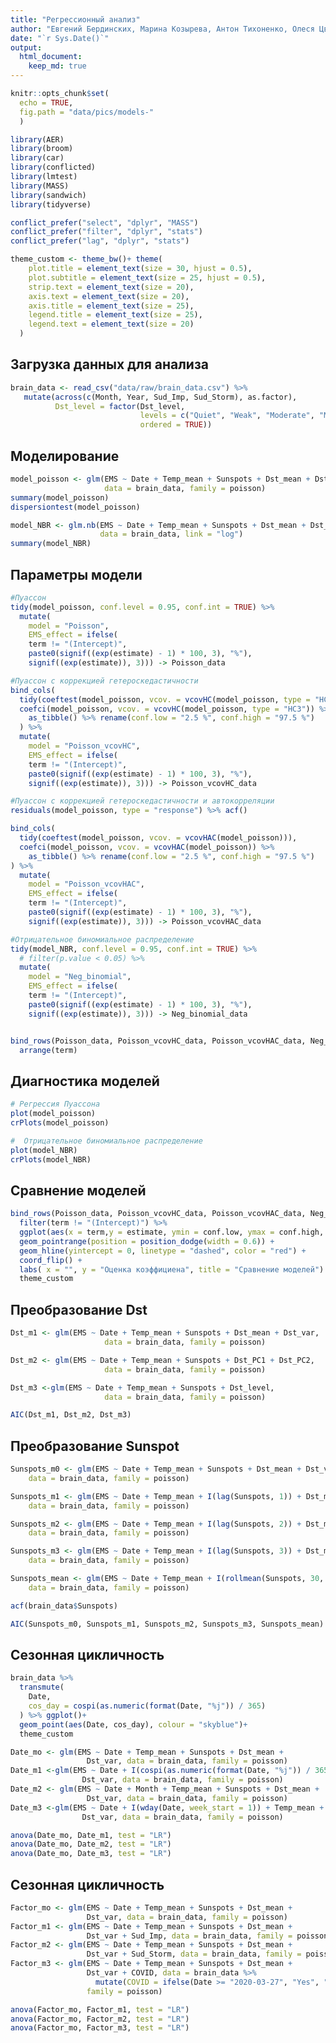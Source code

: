 ```yaml
---
title: "Регрессионный анализ"
author: "Евгений Бердинских, Марина Козырева, Антон Тихоненко, Олеся Цветкова"
date: "`r Sys.Date()`"
output: 
  html_document:
    keep_md: true
---
```


```r

knitr::opts_chunk$set(
  echo = TRUE,
  fig.path = "data/pics/models-"
  )

library(AER)
library(broom)
library(car)
library(conflicted)
library(lmtest)
library(MASS)
library(sandwich)
library(tidyverse)

conflict_prefer("select", "dplyr", "MASS")
conflict_prefer("filter", "dplyr", "stats")
conflict_prefer("lag", "dplyr", "stats")

theme_custom <- theme_bw()+ theme(
    plot.title = element_text(size = 30, hjust = 0.5),
    plot.subtitle = element_text(size = 25, hjust = 0.5),
    strip.text = element_text(size = 20),
    axis.text = element_text(size = 20),
    axis.title = element_text(size = 25),
    legend.title = element_text(size = 25),
    legend.text = element_text(size = 20)
  )

```

## Загрузка данных для анализа

```r

brain_data <- read_csv("data/raw/brain_data.csv") %>%
   mutate(across(c(Month, Year, Sud_Imp, Sud_Storm), as.factor),
          Dst_level = factor(Dst_level, 
                             levels = c("Quiet", "Weak", "Moderate", "Major", "Severe"),
                             ordered = TRUE))

```


## Моделирование

```r

model_poisson <- glm(EMS ~ Date + Temp_mean + Sunspots + Dst_mean + Dst_var,
                     data = brain_data, family = poisson)
summary(model_poisson)
dispersiontest(model_poisson)

model_NBR <- glm.nb(EMS ~ Date + Temp_mean + Sunspots + Dst_mean + Dst_var,
                    data = brain_data, link = "log")
summary(model_NBR)

```
## Параметры модели

```r

#Пуассон
tidy(model_poisson, conf.level = 0.95, conf.int = TRUE) %>%
  mutate(
    model = "Poisson",  
    EMS_effect = ifelse(
    term != "(Intercept)",
    paste0(signif((exp(estimate) - 1) * 100, 3), "%"),
    signif((exp(estimate)), 3))) -> Poisson_data

#Пуассон с коррекцией гетероскедастичности
bind_cols(
  tidy(coeftest(model_poisson, vcov. = vcovHC(model_poisson, type = "HC3"))),
  coefci(model_poisson, vcov. = vcovHC(model_poisson, type = "HC3")) %>% 
    as_tibble() %>% rename(conf.low = "2.5 %", conf.high = "97.5 %")
  ) %>%
  mutate(
    model = "Poisson_vcovHC", 
    EMS_effect = ifelse(
    term != "(Intercept)",
    paste0(signif((exp(estimate) - 1) * 100, 3), "%"),
    signif((exp(estimate)), 3))) -> Poisson_vcovHC_data

#Пуассон с коррекцией гетероскедастичности и автокорреляции
residuals(model_poisson, type = "response") %>% acf()

bind_cols(
  tidy(coeftest(model_poisson, vcov. = vcovHAC(model_poisson))),
  coefci(model_poisson, vcov. = vcovHAC(model_poisson)) %>% 
    as_tibble() %>% rename(conf.low = "2.5 %", conf.high = "97.5 %")
) %>%
  mutate(
    model = "Poisson_vcovHAC", 
    EMS_effect = ifelse(
    term != "(Intercept)",
    paste0(signif((exp(estimate) - 1) * 100, 3), "%"),
    signif((exp(estimate)), 3))) -> Poisson_vcovHAC_data

#Отрицательное биномиальное распределение
tidy(model_NBR, conf.level = 0.95, conf.int = TRUE) %>% 
  # filter(p.value < 0.05) %>% 
  mutate(
    model = "Neg_binomial", 
    EMS_effect = ifelse(
    term != "(Intercept)",
    paste0(signif((exp(estimate) - 1) * 100, 3), "%"),
    signif((exp(estimate)), 3))) -> Neg_binomial_data


bind_rows(Poisson_data, Poisson_vcovHC_data, Poisson_vcovHAC_data, Neg_binomial_data) %>% 
  arrange(term)

```

## Диагностика моделей
```r

# Регрессия Пуассона
plot(model_poisson)
crPlots(model_poisson)

#  Отрицательное биномиальное распределение
plot(model_NBR)
crPlots(model_NBR)

```


## Сравнение моделей
```r

bind_rows(Poisson_data, Poisson_vcovHC_data, Poisson_vcovHAC_data, Neg_binomial_data) %>% 
  filter(term != "(Intercept)") %>%
  ggplot(aes(x = term,y = estimate, ymin = conf.low, ymax = conf.high, colour = model))+
  geom_pointrange(position = position_dodge(width = 0.6)) +
  geom_hline(yintercept = 0, linetype = "dashed", color = "red") + 
  coord_flip() + 
  labs( x = "", y = "Оценка коэффициена", title = "Сравнение моделей") +
  theme_custom

```


## Преобразование Dst
```r

Dst_m1 <- glm(EMS ~ Date + Temp_mean + Sunspots + Dst_mean + Dst_var,
                     data = brain_data, family = poisson) 

Dst_m2 <- glm(EMS ~ Date + Temp_mean + Sunspots + Dst_PC1 + Dst_PC2,
                     data = brain_data, family = poisson) 

Dst_m3 <-glm(EMS ~ Date + Temp_mean + Sunspots + Dst_level,
                     data = brain_data, family = poisson) 

AIC(Dst_m1, Dst_m2, Dst_m3)

```
## Преобразование Sunspot
```r

Sunspots_m0 <- glm(EMS ~ Date + Temp_mean + Sunspots + Dst_mean + Dst_var, 
    data = brain_data, family = poisson) 

Sunspots_m1 <- glm(EMS ~ Date + Temp_mean + I(lag(Sunspots, 1)) + Dst_mean + Dst_var, 
    data = brain_data, family = poisson) 

Sunspots_m2 <- glm(EMS ~ Date + Temp_mean + I(lag(Sunspots, 2)) + Dst_mean + Dst_var, 
    data = brain_data, family = poisson) 

Sunspots_m3 <- glm(EMS ~ Date + Temp_mean + I(lag(Sunspots, 3)) + Dst_mean + Dst_var, 
    data = brain_data, family = poisson) 

Sunspots_mean <- glm(EMS ~ Date + Temp_mean + I(rollmean(Sunspots, 30, fill = NA)) + Dst_mean + Dst_var, 
    data = brain_data, family = poisson) 

acf(brain_data$Sunspots)

AIC(Sunspots_m0, Sunspots_m1, Sunspots_m2, Sunspots_m3, Sunspots_mean)

```


## Сезонная цикличность
```r

brain_data %>%
  transmute(
    Date,
    cos_day = cospi(as.numeric(format(Date, "%j")) / 365)
  ) %>% ggplot()+
  geom_point(aes(Date, cos_day), colour = "skyblue")+
  theme_custom

Date_mo <- glm(EMS ~ Date + Temp_mean + Sunspots + Dst_mean +
                 Dst_var, data = brain_data, family = poisson)
Date_m1 <-glm(EMS ~ Date + I(cospi(as.numeric(format(Date, "%j")) / 365)) + Temp_mean + Sunspots + Dst_mean +
                Dst_var, data = brain_data, family = poisson)
Date_m2 <- glm(EMS ~ Date + Month + Temp_mean + Sunspots + Dst_mean +
                 Dst_var, data = brain_data, family = poisson) 
Date_m3 <-glm(EMS ~ Date + I(wday(Date, week_start = 1)) + Temp_mean + Sunspots + Dst_mean +
                Dst_var, data = brain_data, family = poisson)

anova(Date_mo, Date_m1, test = "LR")
anova(Date_mo, Date_m2, test = "LR")
anova(Date_mo, Date_m3, test = "LR")

```

## Сезонная цикличность

```r

Factor_mo <- glm(EMS ~ Date + Temp_mean + Sunspots + Dst_mean +
                 Dst_var, data = brain_data, family = poisson)
Factor_m1 <- glm(EMS ~ Date + Temp_mean + Sunspots + Dst_mean +
                 Dst_var + Sud_Imp, data = brain_data, family = poisson)
Factor_m2 <- glm(EMS ~ Date + Temp_mean + Sunspots + Dst_mean +
                 Dst_var + Sud_Storm, data = brain_data, family = poisson)
Factor_m3 <- glm(EMS ~ Date + Temp_mean + Sunspots + Dst_mean +
                 Dst_var + COVID, data = brain_data %>% 
                   mutate(COVID = ifelse(Date >= "2020-03-27", "Yes", "No")),
                 family = poisson)

anova(Factor_mo, Factor_m1, test = "LR")
anova(Factor_mo, Factor_m2, test = "LR")
anova(Factor_mo, Factor_m3, test = "LR")

```

